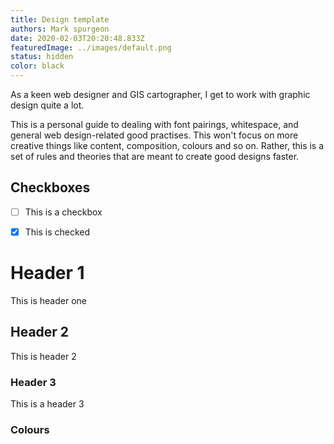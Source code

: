 ```yaml
---
title: Design template
authors: Mark spurgeon
date: 2020-02-03T20:20:48.833Z
featuredImage: ../images/default.png
status: hidden
color: black
---
```


As a keen web designer and GIS cartographer, I get to work with graphic design quite a lot.

This is a personal guide to dealing with font pairings, whitespace, and general
web design-related good practises. This won't focus on more creative things like 
content, composition, colours and so on. Rather, this is a set 
of rules and theories that are meant to create good designs faster.


Checkboxes
----

- [ ] This is a checkbox 
- [x] This is checked


# Header 1

This is header one

## Header 2

This is header 2


### Header 3

This is a header 3


### Colours


<Legend style={{marginTop: 10}}>
  <Square bg="#e7be95" label="#e7be95" />
  <Square bg="#197163" label="#197163" />
</Legend>


<Legend style={{marginTop: 15, padding: 5, color: '#e7be95', backgroundColor: '#27211c'}}>
  <Square bg="#e7be95" label="#e7be95" />
  <Square bg="#197163" label="#197163" />
</Legend>